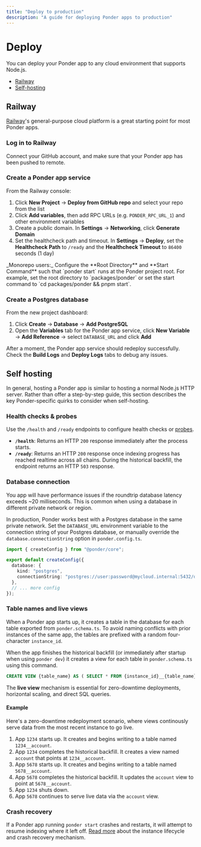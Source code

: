 ```yaml
---
title: "Deploy to production"
description: "A guide for deploying Ponder apps to production"
---
```



# Deploy

You can deploy your Ponder app to any cloud environment that supports Node.js.

- [Railway](#railway)
- [Self-hosting](#self-hosting)

## Railway

[Railway](https://railway.app)'s general-purpose cloud platform is a great starting point for most Ponder apps.

<Steps>

### Log in to Railway

Connect your GitHub account, and make sure that your Ponder app has been pushed to remote.

### Create a Ponder app service

From the Railway console:

1. Click **New Project** → **Deploy from GitHub repo** and select your repo from the list
2. Click **Add variables**, then add RPC URLs (e.g. `PONDER_RPC_URL_1`) and other environment variables
3. Create a public domain. In **Settings** → **Networking**, click **Generate Domain**
4. Set the healthcheck path and timeout. In **Settings** → **Deploy**, set the **Healthcheck Path** to `/ready` and the **Healthcheck Timeout** to `86400` seconds (1 day)

<Callout type="warning">
  _Monorepo users:_ Configure the **Root Directory** and **Start Command** such
  that `ponder start` runs at the Ponder project root. For example, set the root
  directory to `packages/ponder` or set the start command to `cd packages/ponder
  && pnpm start`.
</Callout>

### Create a Postgres database

From the new project dashboard:

1. Click **Create** → **Database** → **Add PostgreSQL**
2. Open the **Variables** tab for the Ponder app service, click **New Variable** → **Add Reference** → select `DATABASE_URL` and click **Add**

After a moment, the Ponder app service should redeploy successfully. Check the **Build Logs** and **Deploy Logs** tabs to debug any issues.

</Steps>

## Self hosting

In general, hosting a Ponder app is similar to hosting a normal Node.js HTTP server. Rather than offer a step-by-step guide, this section describes the key Ponder-specific quirks to consider when self-hosting.

### Health checks & probes

Use the `/health` and `/ready` endpoints to configure health checks or [probes](https://kubernetes.io/docs/concepts/configuration/liveness-readiness-startup-probes/).

- **`/health`**: Returns an HTTP `200` response immediately after the process starts.
- **`/ready`**: Returns an HTTP `200` response once indexing progress has reached realtime across all chains. During the historical backfill, the endpoint returns an HTTP `503` response.

### Database connection

<Callout type="warning">
  You app will have performance issues if the roundtrip database latency exceeds
  ~20 milliseconds. This is common when using a database in different private
  network or region.
</Callout>

In production, Ponder works best with a Postgres database in the same private network. Set the `DATABASE_URL` environment variable to the connection string of your Postgres database, or manually override the `database.connectionString` option in `ponder.config.ts`.

```ts filename="ponder.config.ts" {6}
import { createConfig } from "@ponder/core";

export default createConfig({
  database: {
    kind: "postgres",
    connectionString: "postgres://user:password@mycloud.internal:5432/database",
  },
  // ... more config
});
```

### Table names and live views

When a Ponder app starts up, it creates a table in the database for each table exported from `ponder.schema.ts`. To avoid naming conflicts with prior instances of the same app, the tables are prefixed with a random four-character `instance_id`.

When the app finishes the historical backfill (or immediately after startup when using `ponder dev`) it creates a view for each table in `ponder.schema.ts` using this command.

```sql
CREATE VIEW {table_name} AS ( SELECT * FROM {instance_id}__{table_name} );
```

The **live view** mechanism is essential for zero-downtime deployments, horizontal scaling, and direct SQL queries.

#### Example

Here's a zero-downtime redeployment scenario, where views continously serve data from the most recent instance to go live.

1. App `1234` starts up. It creates and begins writing to a table named `1234__account`.
2. App `1234` completes the historical backfill. It creates a view named `account` that points at `1234__account`.
3. App `5678` starts up. It creates and begins writing to a table named `5678__account`.
4. App `5678` completes the historical backfill. It updates the `account` view to point at `5678__account`.
5. App `1234` shuts down.
6. App `5678` continues to serve live data via the `account` view.

### Crash recovery

If a Ponder app running `ponder start` crashes and restarts, it will attempt to resume indexing where it left off. [Read more](/docs/api-reference/database) about the instance lifecycle and crash recovery mechanism.
